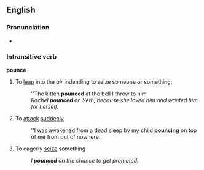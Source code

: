 ==English==
===Pronunciation===
*{{audio|en-us-pounce.ogg|Audio (US)}}

===Intransitive verb===
'''pounce'''
#To [[leap]] into the ''air'' indending to seize someone or something: 
#:''The kitten '''pounced''' at the bell I threw to him
#:''Rachel '''pounced''' on Seth, because she loved him and wanted him for herself.''
#To [[attack]] [[sudden]]ly
#:''I was awakened from a dead sleep by my child '''pouncing''' on top of me from out of nowhere.
#To eagerly [[seize]] something
#:''I '''pounced''' on the chance to get promoted.''